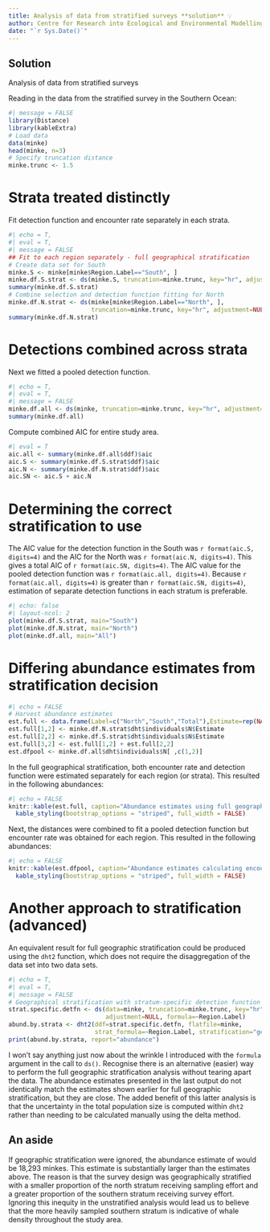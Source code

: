 ```yaml
---
title: Analysis of data from stratified surveys **solution** 💡
author: Centre for Research into Ecological and Environmental Modelling <br> **University of St Andrews**
date: "`r Sys.Date()`"
---
```


:::{.callout-tip}
## Solution

Analysis of data from stratified surveys
:::

Reading in the data from the stratified survey in the Southern Ocean:

```r
#| message = FALSE
library(Distance)
library(kableExtra)
# Load data
data(minke)
head(minke, n=3)
# Specify truncation distance
minke.trunc <- 1.5
```

# Strata treated distinctly

Fit detection function and encounter rate separately in each strata. 

```r
#| echo = T,
#| eval = T,
#| message = FALSE
## Fit to each region separately - full geographical stratification
# Create data set for South
minke.S <- minke[minke$Region.Label=="South", ]
minke.df.S.strat <- ds(minke.S, truncation=minke.trunc, key="hr", adjustment=NULL)
summary(minke.df.S.strat)
# Combine selection and detection function fitting for North
minke.df.N.strat <- ds(minke[minke$Region.Label=="North", ],
                       truncation=minke.trunc, key="hr", adjustment=NULL)
summary(minke.df.N.strat)
```

# Detections combined across strata

Next we fitted a pooled detection function. 

```r
#| echo = T,
#| eval = T,
#| message = FALSE
minke.df.all <- ds(minke, truncation=minke.trunc, key="hr", adjustment=NULL)
summary(minke.df.all)
```

Compute combined AIC for entire study area.

```r
#| eval = T
aic.all <- summary(minke.df.all$ddf)$aic
aic.S <- summary(minke.df.S.strat$ddf)$aic
aic.N <- summary(minke.df.N.strat$ddf)$aic
aic.SN <- aic.S + aic.N
```

# Determining the correct stratification to use

The AIC value for the detection function in the South was `r format(aic.S, digits=4)` and the AIC for the North was `r format(aic.N, digits=4)`. This gives a total AIC of `r format(aic.SN, digits=4)`. The AIC value for the pooled detection function was `r format(aic.all, digits=4)`. Because `r format(aic.all, digits=4)` is greater than `r format(aic.SN, digits=4)`, estimation of separate detection functions in each stratum is preferable. 

```r
#| echo: false
#| layout-ncol: 2
plot(minke.df.S.strat, main="South")
plot(minke.df.N.strat, main="North")
plot(minke.df.all, main="All")
```

# Differing abundance estimates from stratification decision

```r
#| echo = FALSE
# Harvest abundance estimates
est.full <- data.frame(Label=c("North","South","Total"),Estimate=rep(NA,3))
est.full[1,2] <- minke.df.N.strat$dht$individuals$N$Estimate
est.full[2,2] <- minke.df.S.strat$dht$individuals$N$Estimate
est.full[3,2] <- est.full[1,2] + est.full[2,2]
est.dfpool <- minke.df.all$dht$individuals$N[ ,c(1,2)]
```

In the full geographical stratification, both encounter rate and detection function were estimated separately for each region (or strata). This resulted in the following abundances:

```r
#| echo = FALSE
knitr::kable(est.full, caption="Abundance estimates using full geographical stratification.", digits=0) %>%
  kable_styling(bootstrap_options = "striped", full_width = FALSE)
```

Next, the distances were combined to fit a pooled detection function but encounter rate was obtained for each region. This resulted in the following abundances:

```r
#| echo = FALSE
knitr::kable(est.dfpool, caption="Abundance estimates calculating encounter rate by strata and a pooled detection function.", digits=0) %>%
  kable_styling(bootstrap_options = "striped", full_width = FALSE)
```

# Another approach to stratification (advanced)

An equivalent result for full geographic stratification could be produced using the `dht2` function, which does not require the disaggregation of the data set into two data sets.

```r
#| echo = T,
#| eval = T,
#| message = FALSE
# Geographical stratification with stratum-specific detection function 
strat.specific.detfn <- ds(data=minke, truncation=minke.trunc, key="hr", 
                           adjustment=NULL, formula=~Region.Label)
abund.by.strata <- dht2(ddf=strat.specific.detfn, flatfile=minke, 
                        strat_formula=~Region.Label, stratification="geographical")
print(abund.by.strata, report="abundance")
```

I won't say anything just now about the wrinkle I introduced with the `formula` argument in the call to `ds()`.  Recognise there is an alternative (easier) way to perform the full geographic stratification analysis without tearing apart the data.  The abundance estimates presented in the last output do not identically match the estimates shown earlier for full geographic stratification, but they are close.  The added benefit of this latter analysis is that the uncertainty in the total population size is computed within `dht2` rather than needing to be calculated manually using the delta method.


:::{.callout-tip}
## An aside

If geographic stratification were ignored, the abundance estimate of would be 18,293 minkes. This estimate is substantially larger than the estimates above. The reason is that the survey design was geographically stratified with a smaller proportion of the north stratum receiving sampling effort and a greater proportion of the southern stratum receiving survey effort. Ignoring this inequity in the unstratified analysis would lead us to believe that the more heavily sampled southern stratum is indicative of whale density throughout the study area.
:::
